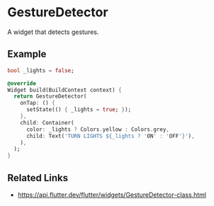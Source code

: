 

<Meta of={GestureDetectorStories} />

# GestureDetector

A widget that detects gestures.

## Example

```dart liveslice=GestureDetector
bool _lights = false;

@override
Widget build(BuildContext context) {
  return GestureDetector(
    onTap: () {
      setState(() { _lights = true; });
    },
    child: Container(
      color: _lights ? Colors.yellow : Colors.grey,
      child: Text('TURN LIGHTS ${_lights ? 'ON' : 'OFF'}'),
    ),
  );
}
```

## Related Links

- https://api.flutter.dev/flutter/widgets/GestureDetector-class.html
